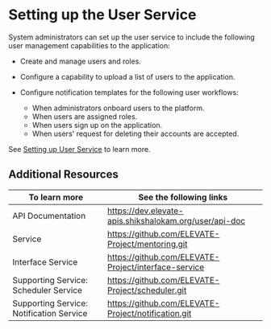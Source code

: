 
# Setting up the User Service

System administrators can set up the user service to include the following user management capabilities to the application:

* Create and manage users and roles.
* Configure a capability to upload a list of users to the application.
* Configure notification templates for the following user workflows:

    * When administrators onboard users to the platform.
    * When users are assigned roles.
    * When users sign up on the application.
    * When users' request for deleting their accounts are accepted.

See <a href="https://github.com/ELEVATE-Project/user/blob/master/README.md">Setting up User Service</a> to learn more.

## Additional Resources

|To learn more| See the following links|
|--------------|-----------|
|API Documentation|https://dev.elevate-apis.shikshalokam.org/user/api-doc|
|<PartialExample mentored /> Service|https://github.com/ELEVATE-Project/mentoring.git|
|Interface Service|https://github.com/ELEVATE-Project/interface-service|
|Supporting Service: Scheduler Service|https://github.com/ELEVATE-Project/scheduler.git|
|Supporting Service: Notification Service|https://github.com/ELEVATE-Project/notification.git|
